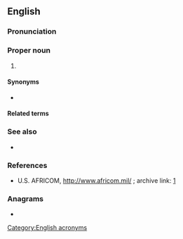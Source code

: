 ==English==
{{wikipedia}}

===Pronunciation===
{{IPA|en|/ˈæf.ɹɪ.kɑm/}}

===Proper noun===
{{en-proper noun}}

# {{lb|en|US|military}} {{acronym of|en|[[Africa]] [[command|Command]]}}

====Synonyms====
* {{sense|U.S. military}} {{l|en|USAFRICOM}}

====Related terms====
{{rel3|en|title=U.S. military|
|USAFRICOM
|USINDOPACOM
|INDOPACOM
|USPACOM
|PACOM
|USCENTCOM
|CENTCOM
|USEUCOM
|EUCOM
|USNORTHCOM
|NORTHCOM
|USSOUTHCOM
|SOUTHCOM
|USSPACECOM
|SPACECOM
}}

===See also===
* {{pedia|lang=en|United States Africa Command}}

===References===
<references/>
* U.S. AFRICOM, http://www.africom.mil/ ; archive link: [https://web.archive.org/web/20110211233933/http://www.africom.mil/]

===Anagrams===
* {{anagrams|en|a=acfimor|Formica|aciform|formica}}

[[Category:English acronyms]]